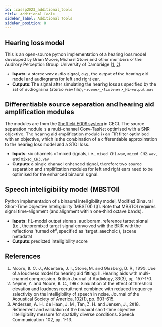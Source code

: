 ```yaml
---
id: icassp2023_additional_tools
title: Additional Tools
sidebar_label: Additional Tools
sidebar_position: 8
---
```


## Hearing loss model

This is an open-source python implementation of a hearing loss model developed by Brian Moore, Michael Stone and other members of the Auditory Perception Group, University of Cambridge  \[[1](#refs), [2](#refs)\].

- **Inputs**: A stereo wav audio signal, e.g., the output of the hearing aid model and audiograms for left and right ear.
- **Outputs**: The signal after simulating the hearing loss as specified by the set of audiograms (stereo wav file), `<scene>_<listener>_HL-output.wav`

## Differentiable source separation and hearing aid amplification modules

The modules are from the [Sheffield E009 system](https://github.com/TuZehai/Sheffield_Clarity_CEC1_Entry) in CEC1. The source separation module is a multi-channel Conv-TasNet optimised with a SNR objective. The hearing aid amplification module is an FIR filter optimised with an objective, which is the combination of a differentiable approximation to the hearing loss model and a STOI loss.

- **Inputs**: six channels of mixed signals, i.e., `mixed_CH1.wav`, `mixed_CH2.wav`, and `mixed_CH3.wav`
- **Outputs**: a single channel enhanced signal, therefore two source separation and amplification modules for left and right ears need to be optimised for the enhanced binaural signal.

## Speech intelligibility model (MBSTOI)

Python implementation of a binaural intelligibility model, Modified Binaural Short-Time Objective Intelligibility (MBSTOI)  \[[3](#refs)\]. Note that MBSTOI requires signal time-alignment (and alignment within one-third octave bands).

- **Inputs**: HL-model output signals, audiogram, reference target signal (i.e., the premixed target signal convolved with the BRIR with the reflections 'turned off', specified as 'target_anechoic'), (scene metadata)
- **Outputs**: predicted intelligibility score

## References

<a name="refs"></a>

1. Moore, B. C. J., Alcantara, J. I., Stone, M. and Glasberg, B. R., 1999. Use of a loudness model for hearing aid fitting: II. Hearing aids with multi-channel compression. British Journal of Audiology, 33(3), pp. 157-170.
2. Nejime, Y. and Moore, B. C., 1997. Simulation of the effect of threshold elevation and loudness recruitment combined with reduced frequency selectivity on the intelligibility of speech in noise. Journal of the Acoustical Society of America, 102(1), pp. 603-615.
3. Andersen, A. H., de Haan, J. M., Tan, Z. H. and Jensen, J., 2018. Refinement and validation of the binaural short-time objective intelligibility measure for spatially diverse conditions. Speech Communication, 102, pp. 1-13.
